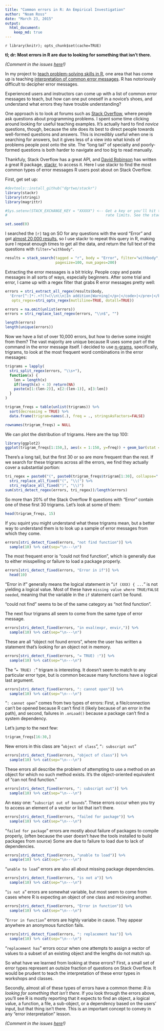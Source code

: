 ```yaml
---
title: "Common errors in R: An Empirical Investigation"
author: "Noam Ross"
date: "March 23, 2015"
output: 
  html_document:
    keep_md: true
---
```


`r library(knitr); opts_chunk$set(cache=TRUE)`

**tl; dr: Most errors in R are due to looking for something that isn't there.**

*(Comment in the issues [here](https://github.com/noamross/zero-dependency-problems/issues/19)!)*

In my project to [teach problem-solving skills in R](https://github.com/noamross/zero-dependency-problems), one area that has come
up is teaching [interpretation of common error messages](https://github.com/noamross/zero-dependency-problems/issues/7).  R has
notoriously difficult to decipher error messages.

Experienced users and instructors can come up with a list of common error
messages to teach, but how can one put oneself in a novice's shoes, and understand
what errors they have trouble understanding?

One approach is to look at forums such as [Stack Overflow](http://stackoverflow.com/),
where people ask questions about programming problems.
I spent some time clicking around looking for useful teaching examples.  It's actually
hard to find *novice* questions, though, because the site does its best
to direct people towards well-formed questions and answers. This is incredibly
useful when one is searching for answers, but it gives less of a view into what
kinds of problems people post onto the site.  The "long tail" of specialty
and poorly-formed questions is both harder to navigate and too big to read manually.

Thankfuly, Stack Overflow has a great API, and [David Robinson](http://varianceexplained.org/)
has written a great R package, [stackr](https://github.com/dgrtwo/stackr), to
access it.  Here I use stackr to find the most common types of error messages
R users post about on Stack Overflow.

First, get set up:

```r
#devtools::install_github("dgrtwo/stackr")
library(stackr)
library(stringi)
library(magrittr)

#Sys.setenv(STACK_EXCHANGE_KEY = "XXXXX") <-- Get a key or you'll hit the API
#                                             rate limits. See the stackr README

set.seed(0)
```


I searched the  `[r]` tag on SO for any questions with the word "Error" and got
[almost 20,000 results](http://stackoverflow.com/search?q=%5Br%5D+%22Error%22),
so I use stackr to repeat this query in R, making sure I repeat enough times
to get all the data, and return the full text of the questions with 
`filter="withbody"`.

```r
results = stack_search(tagged = "r", body = "Error", filter="withbody",
                       pagesize=100, num_pages=200)
```

Extracting the error messages is a bit tricky. People copy and paste messages
in all sorts of ways, especially beginners.  After some trial and error, I came
up with a regex filter that grabs R error messages pretty well:

```r
errors = stri_extract_all_regex(results$body,
  'Error[^:]*:.+?(?=(\\n\\n|In addition|Warning|</p>|</code>|</pre>|</blockquote>))',
   opts_regex=stri_opts_regex(mutliline=TRUE, dotall=TRUE))

errors = na.omit(unlist(errors))
errors = stri_replace_last_regex(errors, "\\n$", "")

length(errors)
length(unique(errors))
```

Now we have a list of over 10,000 errors, but how to derive some insight from
them?  The vast majority are unique because R uses some part of the command
in the error message itself.  I decided to use [n-grams](http://en.wikipedia.org/wiki/N-gram),
specifically, trigrams, to look at the most frequent word combinations in the error messages:


```r
trigrams = lapply(
  stri_split_regex(errors, "\\s+"),
  function(x) {
    len = length(x)
    if(length(x) < 3) return(NA)
    paste(x[1:(len-2)], x[2:(len-1)], x[3:len])
  }
)

trigram_freqs = table(unlist(trigrams)) %>%
  sort(decreasing = TRUE) %>%
  data.frame(trigram=names(.), freq = ., stringsAsFactors=FALSE)

rownames(trigram_freqs) = NULL
```

We can plot the distribution of trigrams.  Here are the top 100:

```r
library(ggplot2)
ggplot(trigram_freqs[1:150,], aes(x = 1:150, y=freq)) + geom_bar(stat = "identity")
```

There's a long tail, but the first 30 or so are more frequent than the rest. If
we search for these trigrams across all the errors, we find they actually cover
a substantial portion:

```r
tri_regex = paste0("(", paste0(trigram_freqs$trigram[1:30], collapse="|"), ")") %>%
  stri_replace_all_fixed("(", "\\(") %>%
  stri_replace_all_fixed(")", "\\)")
sum(stri_detect_regex(errors, tri_regex))/length(errors)
```

So more than 20% of the Stack Overflow R questions with "Error" contain one of
these first 30 trigrams.  Let's look at some of them:

```r
head(trigram_freqs, 15)
```

If you squint you might understand what these trigrams mean, but a better way to
understand them is to look up a sample of error messages from which they come.

```r
errors[stri_detect_fixed(errors, "not find function")] %>%
  sample(10) %>% cat(sep="\n---\n")
```

The most frequent error is "could not find function", which is generally due to
either misspelling or failure to load a package properly.

```r
errors[stri_detect_fixed(errors, "Error in if")] %>%
  head(10) 
```

"Error in if" generally means the logical statement in "`if (XXX) { ...`" is not
yielding a logical value.  Most of these have `missing value where TRUE/FALSE
needed`, meaning that the variable in the `if` statement can't be found.

"could not find" seems to be of the same category as "not find function".

The next four trigrams all seem to come from the same type of error message.

```r
errors[stri_detect_fixed(errors, "in eval(expr, envir,")] %>%
  sample(10) %>% cat(sep="\n---\n")
```

These are all "object not found errors", where the user has written a statement
that's looking for an object not in memory.

```r
errors[stri_detect_fixed(errors, "= TRUE) :")] %>%
  sample(10) %>% cat(sep="\n---\n")
```
The "`= TRUE) :`" trigram is interesting.  It doesn't seem to match to any
particular error type, but is common because many functions have a logical last
argument.

```r
errors[stri_detect_fixed(errors, ": cannot open")] %>%
  sample(10) %>% cat(sep="\n---\n")
```
"`: cannot open`" comes from two types of errors: First, a file/connection can't
be opened because R can't find it (likely because of an error in the path), and
second, failures in `.onLoad()` because a package can't find a system dependency.

Let's jump to the next few:

```r
trigram_freqs[16:30,]
```

New errors in this class are "`object of class`", "`: subscript out`"

```r
errors[stri_detect_fixed(errors, "object of class")] %>%
  sample(10) %>% cat(sep="\n---\n")
```

These errors all describe the problem of attempting to use a method on an
object for which no such method exists.  It's the object-oriented equivalent
of "can not find function."

```r
errors[stri_detect_fixed(errors, ": subscript out")] %>%
  sample(10) %>% cat(sep="\n---\n")
```

An easy one: "`subscript out of bounds`". These errors occur when you try to
access an element of a vector or list that isn't there.

```r
errors[stri_detect_fixed(errors, "failed for package")] %>%
  sample(10) %>% cat(sep="\n---\n")
```

"`failed for package`" errors are mostly about failure of packages to compile properly,
(often because the user doesn't have the tools installed to build packages from source) Some are due to failure to load due to lack of dependencies.


```r
errors[stri_detect_fixed(errors, "unable to load")] %>%
  sample(10) %>% cat(sep="\n---\n")
```

"`unable to load`" errors are also all about missing package dependencies.

```r
errors[stri_detect_fixed(errors, "is not a")] %>%
  sample(10) %>% cat(sep="\n---\n")
```

"`is not a`" errors are somewhat variable, but most seem to come from cases
where R is expecting an object of one class and recieving another.

```r
errors[stri_detect_fixed(errors, "Error in function")] %>%
  sample(10) %>% cat(sep="\n---\n")
```

"`Error in function`" errors are highly variabe in cause. They appear anywhere
an anonymous function fails.

```r
errors[stri_detect_fixed(errors, ": replacement has")] %>%
  sample(10) %>% cat(sep="\n---\n")
```

"`replacement has`" errors occur when one attempts to assign a vector of values
to a subset of an existing object and the lengths do not match up.

So what have we learned from looking at these errors?  First, a small set of
error types represent an outsize fraction of questions on Stack Overflow.  It
would be prudent to teach the interpretation of these error types in workshops
and classes.

Secondly, almost all of these types of errors have a common theme: *R is looking
for something that isn't there.*  If you look through the errors above, you'll
see R is mostly reporting that it expects to find an object, a logical value, a function, a file,
a sub-object, or a dependency based on the users' input, but that thing isn't there. 
This is an important concept to convey in any "error interpretation" lesson.

*(Comment in the issues [here](https://github.com/noamross/zero-dependency-problems/issues/19)!)*
